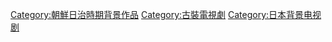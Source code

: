 [[Category:朝鮮日治時期背景作品|Category:朝鮮日治時期背景作品]]

[[Category:古裝電視劇|Category:古裝電視劇]]
[[Category:日本背景电视剧|Category:日本背景电视剧]]